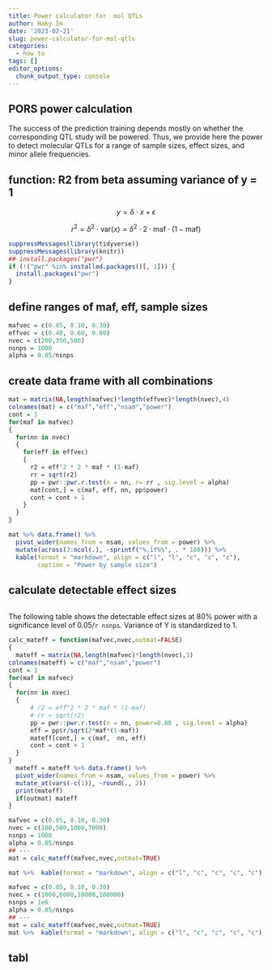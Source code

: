 ```yaml
---
title: Power calculator for  mol QTLs
author: Haky Im
date: '2023-02-21'
slug: power-calculator-for-mol-qtls
categories:
  - how to
tags: []
editor_options: 
  chunk_output_type: console
---
```


## PORS power calculation

The success of the prediction training depends mostly on whether the corresponding QTL study will be powered. Thus, we provide here the power to detect molecular QTLs for a range of sample sizes, effect sizes, and minor allele frequencies.

## function: R2 from beta assuming variance of y = 1

$$y = \delta \cdot x + \epsilon$$

$$r^2 = \delta^2 \cdot \text{var}(x) = \delta^2 \cdot 2 \cdot \text{maf} \cdot (1-\text{maf})$$

```r
suppressMessages(library(tidyverse))
suppressMessages(library(knitr))
## install.packages("pwr")
if (!("pwr" %in% installed.packages()[, 1])) {
  install.packages("pwr")
}
```

## define ranges of maf, eff, sample sizes

```r
mafvec = c(0.05, 0.10, 0.30) 
effvec = c(0.40, 0.60, 0.80) 
nvec = c(200,350,500) 
nsnps = 1000
alpha = 0.05/nsnps
```

## create data frame with all combinations

```r
mat = matrix(NA,length(mafvec)*length(effvec)*length(nvec),4)
colnames(mat) = c("maf","eff","nsam","power")
cont = 1
for(maf in mafvec)
{
  for(nn in nvec)
  {
    for(eff in effvec)
    {
      r2 = eff^2 * 2 * maf * (1-maf)
      rr = sqrt(r2)
      pp = pwr::pwr.r.test(n = nn, r= rr , sig.level = alpha)
      mat[cont,] = c(maf, eff, nn, pp$power)
      cont = cont + 1
    }
  }
}

mat %>% data.frame() %>% 
  pivot_wider(names_from = nsam, values_from = power) %>% 
  mutate(across(3:ncol(.), ~sprintf("%.1f%%", . * 100))) %>% 
  kable(format = "markdown", align = c("l", "l", "c", "c", "c"), 
        caption = "Power by sample size") 


```

## calculate detectable effect sizes

```r

```

The following table shows the detectable effect sizes at 80% power with a significance level of 0.05/`r nsnps`. Variance of Y is standardized to 1.

```r

calc_mateff = function(mafvec,nvec,outmat=FALSE)
{
  mateff = matrix(NA,length(mafvec)*length(nvec),3)
colnames(mateff) = c("maf","nsam","power")
cont = 1
for(maf in mafvec)
{
  for(nn in nvec)
  {
      # r2 = eff^2 * 2 * maf * (1-maf)
      # rr = sqrt(r2)
      pp = pwr::pwr.r.test(n = nn, power=0.80 , sig.level = alpha)
      eff = pp$r/sqrt(2*maf*(1-maf))
      mateff[cont,] = c(maf,  nn, eff)
      cont = cont + 1
  }
}
  mateff = mateff %>% data.frame() %>% 
  pivot_wider(names_from = nsam, values_from = power) %>% 
  mutate_at(vars(-c(1)), ~round(., 2)) 
  print(mateff)
  if(outmat) mateff
} 

mafvec = c(0.05, 0.10, 0.30) 
nvec = c(100,500,1000,7000) 
nsnps = 1000
alpha = 0.05/nsnps
## ---
mat = calc_mateff(mafvec,nvec,outmat=TRUE)

mat %>%  kable(format = "markdown", align = c("l", "c", "c", "c", "c"), caption = "Detectable effects w/1000 SNPs",label=NA) 

mafvec = c(0.05, 0.10, 0.30) 
nvec = c(1000,6000,10000,100000) 
nsnps = 1e6
alpha = 0.05/nsnps
## ---
mat = calc_mateff(mafvec,nvec,outmat=TRUE)
mat %>%  kable(format = "markdown", align = c("l", "c", "c", "c", "c"), caption = "Detectable effects w/1e6 SNPs",label=NA) 

```


## tabl